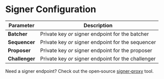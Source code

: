
# Signer Configuration

| Parameter | Description |
| --------- | ----------- |
| **Batcher** | Private key *or* signer endpoint for the batcher |
| **Sequencer** | Private key *or* signer endpoint for the sequencer |
| **Proposer** | Private key *or* signer endpoint for the proposer |
| **Challenger** | Private key *or* signer endpoint for the challenger |

<Callout type="info">Need a signer endpoint? Check out the open‑source <a href="https://github.com/upnodedev/signer-proxy">signer‑proxy</a> tool.</Callout> 